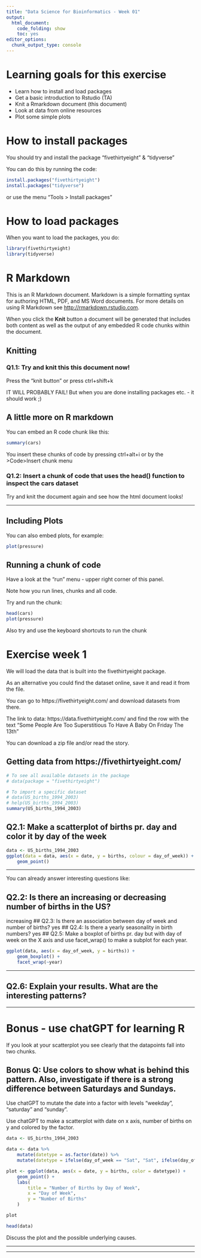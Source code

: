 ```yaml
---
title: "Data Science for Bioinformatics - Week 01"
output: 
  html_document:
    code_folding: show
    toc: yes
editor_options: 
  chunk_output_type: console
---
```


# Learning goals for this exercise

 * Learn how to install and load packages
 * Get a basic introduction to Rstudio (TA)
 * Knit a Rmarkdown document (this document)
 * Look at data from online resources
 * Plot some simple plots

# How to install packages

You should try and install the package "fivethirtyeight" & "tidyverse"

You can do this by running the code:

```r
install.packages("fivethirtyeight")
install.packages("tidyverse")
```

or use the menu "Tools > Install packages"

# How to load packages

When you want to load the packages, you do:

```r
library(fivethirtyeight)
library(tidyverse)
```

# R Markdown

This is an R Markdown document. Markdown is a simple formatting syntax for authoring HTML, PDF, and MS Word documents. For more details on using R Markdown see <http://rmarkdown.rstudio.com>.

When you click the **Knit** button a document will be generated that includes both content as well as the output of any embedded R code chunks within the document. 

## Knitting

### Q1.1: Try and knit this this document now!

Press the "knit button" or press ctrl+shift+k

IT WILL PROBABLY FAIL! But when you are done installing packages etc. - it should work ;)

## A little more on R markdown

You can embed an R code chunk like this:

```r
summary(cars)
```

You insert these chunks of code by pressing ctrl+alt+i or by the >Code>Insert chunk menu 

### Q1.2: Insert a chunk of code that uses the head() function to inspect the cars dataset

Try and knit the document again and see how the html document looks!



---

## Including Plots

You can also embed plots, for example:

```r
plot(pressure)
```

## Running a chunk of code

Have a look at the "run" menu - upper right corner of this panel.

Note how you run lines, chunks and all code.

Try and run the chunk:

```r
head(cars)
plot(pressure)
```

Also try and use the keyboard shortcuts to run the chunk

# Exercise week 1

We will load the data that is built into the fivethirtyeight package.

As an alternative you could find the dataset online, save it and read it from the file.

You can go to https://fivethirtyeight.com/ and download datasets from there.

The link to data: https://data.fivethirtyeight.com/ and find the row with the text "Some People Are Too Superstitious To Have A Baby On Friday The 13th"

You can download a zip file and/or read the story.

## Getting data from https://fivethirtyeight.com/

```r
# To see all available datasets in the package
# data(package = "fivethirtyeight")

# To import a specific dataset
# data(US_births_1994_2003)
# help(US_births_1994_2003)
summary(US_births_1994_2003)
```

## Q2.1: Make a scatterplot of births pr. day and color it by day of the week

```r
data <- US_births_1994_2003
ggplot(data = data, aes(x = date, y = births, colour = day_of_week)) +
    geom_point()
```
---

You can already answer interesting questions like:

## Q2.2: Is there an increasing or decreasing number of births in the US?
increasing
## Q2.3: Is there an association between day of week and number of births?
yes
## Q2.4: Is there a yearly seasonality in birth numbers?
yes
## Q2.5: Make a boxplot of births pr. day but with day of week on the X axis and use facet_wrap() to make a subplot for each year.

```r
ggplot(data, aes(x = day_of_week, y = births)) +
    geom_boxplot() +
    facet_wrap(~year)
```

---

## Q2.6: Explain your results. What are the interesting patterns?


---

# Bonus - use chatGPT for learning R

If you look at your scatterplot you see clearly that the datapoints fall into two chunks.

## Bonus Q: Use colors to show what is behind this pattern. Also, investigate if there is a strong difference between Saturdays and Sundays.

Use chatGPT to mutate the date into a factor with levels "weekday", "saturday" and "sunday".


Use chatGPT to make a scatterplot with date on x axis, number of births on y and colored by the factor.

```r
data <- US_births_1994_2003

data <- data %>%
    mutate(datetype = as.factor(date)) %>%
    mutate(datetype = ifelse(day_of_week == "Sat", "Sat", ifelse(day_of_week == "Sun", "Sun", "Weekday")))

plot <- ggplot(data, aes(x = date, y = births, color = datetype)) +
    geom_point() +
    labs(
        title = "Number of Births by Day of Week",
        x = "Day of Week",
        y = "Number of Births"
    )

plot

head(data)
```


	

Discuss the plot and the possible underlying causes.


---



---


